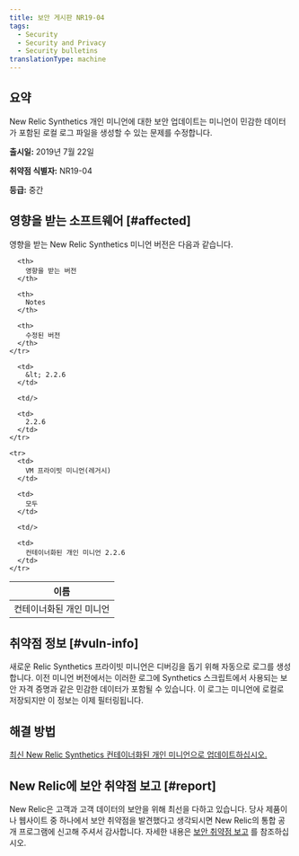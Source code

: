```yaml
---
title: 보안 게시판 NR19-04
tags:
  - Security
  - Security and Privacy
  - Security bulletins
translationType: machine
---
```


## 요약

New Relic Synthetics 개인 미니언에 대한 보안 업데이트는 미니언이 민감한 데이터가 포함된 로컬 로그 파일을 생성할 수 있는 문제를 수정합니다.

**출시일:** 2019년 7월 22일

**취약점 식별자:** NR19-04

**등급:** 중간

## 영향을 받는 소프트웨어 [#affected]

영향을 받는 New Relic Synthetics 미니언 버전은 다음과 같습니다.

<table>
  <thead>
    <tr>
      <th>
        이름
      </th>

      <th>
        영향을 받는 버전
      </th>

      <th>
        Notes
      </th>

      <th>
        수정된 버전
      </th>
    </tr>
  </thead>

  <tbody>
    <tr>
      <td>
        컨테이너화된 개인 미니언
      </td>

      <td>
        &lt; 2.2.6
      </td>

      <td/>

      <td>
        2.2.6
      </td>
    </tr>

    <tr>
      <td>
        VM 프라이빗 미니언(레거시)
      </td>

      <td>
        모두
      </td>

      <td/>

      <td>
        컨테이너화된 개인 미니언 2.2.6
      </td>
    </tr>
  </tbody>
</table>

## 취약점 정보 [#vuln-info]

새로운 Relic Synthetics 프라이빗 미니언은 디버깅을 돕기 위해 자동으로 로그를 생성합니다. 이전 미니언 버전에서는 이러한 로그에 Synthetics 스크립트에서 사용되는 보안 자격 증명과 같은 민감한 데이터가 포함될 수 있습니다. 이 로그는 미니언에 로컬로 저장되지만 이 정보는 이제 필터링됩니다.

## 해결 방법

[최신 New Relic Synthetics 컨테이너화된 개인 미니언으로 업데이트하십시오.](/docs/synthetics/new-relic-synthetics/private-locations/install-containerized-private-minions-cpms#install-update)

## New Relic에 보안 취약점 보고 [#report]

New Relic은 고객과 고객 데이터의 보안을 위해 최선을 다하고 있습니다. 당사 제품이나 웹사이트 중 하나에서 보안 취약점을 발견했다고 생각되시면 New Relic의 통합 공개 프로그램에 신고해 주셔서 감사합니다. 자세한 내용은 [보안 취약점 보고](/docs/security/new-relic-security/data-privacy/reporting-security-vulnerabilities) 를 참조하십시오.